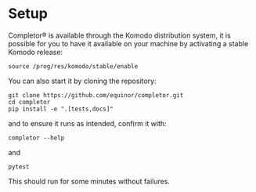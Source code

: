# Setup

Completor® is available through the Komodo distribution system, it is possible for you to have it available on your machine by activating a stable Komodo release:
```shell
source /prog/res/komodo/stable/enable
```
You can also start it by cloning the repository:
```shell
git clone https://github.com/equinor/completor.git
cd completor
pip install -e ".[tests,docs]"
```
and to ensure it runs as intended, confirm it with:
```shell
completor --help
```
and
```shell
pytest
```
This should run for some minutes without failures.
